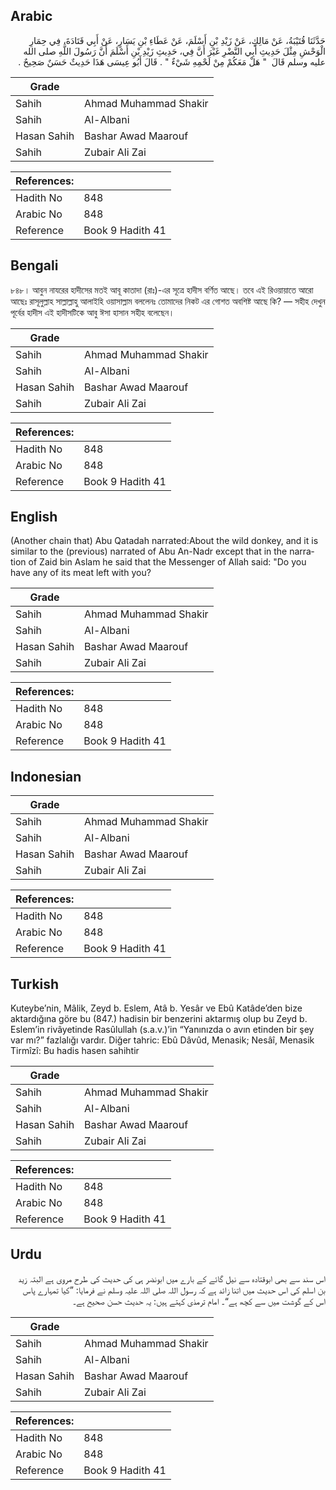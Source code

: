 ## Arabic


<div dir="rtl" lang="ar" style={{fontSize:'larger',backgroundColor:'#f8f9fa',padding:20}}>
حَدَّثَنَا قُتَيْبَةُ، عَنْ مَالِكٍ، عَنْ زَيْدِ بْنِ أَسْلَمَ، عَنْ عَطَاءِ بْنِ يَسَارٍ، عَنْ أَبِي قَتَادَةَ، فِي حِمَارِ الْوَحْشِ مِثْلَ حَدِيثِ أَبِي النَّضْرِ غَيْرَ أَنَّ فِي، حَدِيثِ زَيْدِ بْنِ أَسْلَمَ أَنَّ رَسُولَ اللَّهِ صلى الله عليه وسلم قَالَ ‏ "‏ هَلْ مَعَكُمْ مِنْ لَحْمِهِ شَيْءٌ ‏"‏ ‏.‏ قَالَ أَبُو عِيسَى هَذَا حَدِيثٌ حَسَنٌ صَحِيحٌ ‏.‏
</div>
<div style={{backgroundColor:'#f8f9fa',padding:20, marginBottom: 10}}><table> <thead> <tr> <th>Grade</th> <th></th> </tr> </thead> <tbody> <tr><td>Sahih</td><td>Ahmad Muhammad Shakir</td></tr><tr><td>Sahih</td><td>Al-Albani</td></tr><tr><td>Hasan Sahih</td><td>Bashar Awad Maarouf</td></tr><tr><td>Sahih</td><td>Zubair Ali Zai</td></tr></tbody></table><table> <thead> <tr> <th>References:</th> <th></th> </tr> </thead> <tbody><tr><td>Hadith No</td><td>848</td></tr><tr><td>Arabic No</td><td>848</td></tr><tr><td>Reference</td><td>Book 9 Hadith 41</td></tr></tbody></table></div>

## Bengali


<div dir="ltr" lang="bn" style={{fontSize:'larger',backgroundColor:'#f8f9fa',padding:20}}>
৮৪৮। আবুন নাযরের হাদীসের মতই আবূ কাতাদা (রাঃ)-এর সূত্রে হাদীস বর্ণিত আছে। তবে এই রিওয়ায়াতে আরো আছেঃ রাসূলুল্লাহ সাল্লাল্লাহু আলাইহি ওয়াসাল্লাম বললেনঃ তোমাদের নিকট এর গোশত অবশিষ্ট আছে কি? — সহীহ দেখুন পূর্বের হাদীস এই হাদীসটিকে আবু ঈসা হাসান সহীহ বলেছেন।
</div>
<div style={{backgroundColor:'#f8f9fa',padding:20, marginBottom: 10}}><table> <thead> <tr> <th>Grade</th> <th></th> </tr> </thead> <tbody> <tr><td>Sahih</td><td>Ahmad Muhammad Shakir</td></tr><tr><td>Sahih</td><td>Al-Albani</td></tr><tr><td>Hasan Sahih</td><td>Bashar Awad Maarouf</td></tr><tr><td>Sahih</td><td>Zubair Ali Zai</td></tr></tbody></table><table> <thead> <tr> <th>References:</th> <th></th> </tr> </thead> <tbody><tr><td>Hadith No</td><td>848</td></tr><tr><td>Arabic No</td><td>848</td></tr><tr><td>Reference</td><td>Book 9 Hadith 41</td></tr></tbody></table></div>

## English


<div dir="ltr" lang="en" style={{fontSize:'larger',backgroundColor:'#f8f9fa',padding:20}}>
(Another chain that) Abu Qatadah narrated:About the wild donkey, and it is similar to the (previous) narrated of Abu An-Nadr except that in the narration of Zaid bin Aslam he said that the Messenger of Allah said: "Do you have any of its meat left with you?
</div>
<div style={{backgroundColor:'#f8f9fa',padding:20, marginBottom: 10}}><table> <thead> <tr> <th>Grade</th> <th></th> </tr> </thead> <tbody> <tr><td>Sahih</td><td>Ahmad Muhammad Shakir</td></tr><tr><td>Sahih</td><td>Al-Albani</td></tr><tr><td>Hasan Sahih</td><td>Bashar Awad Maarouf</td></tr><tr><td>Sahih</td><td>Zubair Ali Zai</td></tr></tbody></table><table> <thead> <tr> <th>References:</th> <th></th> </tr> </thead> <tbody><tr><td>Hadith No</td><td>848</td></tr><tr><td>Arabic No</td><td>848</td></tr><tr><td>Reference</td><td>Book 9 Hadith 41</td></tr></tbody></table></div>

## Indonesian


<div dir="ltr" lang="id" style={{fontSize:'larger',backgroundColor:'#f8f9fa',padding:20}}>

</div>
<div style={{backgroundColor:'#f8f9fa',padding:20, marginBottom: 10}}><table> <thead> <tr> <th>Grade</th> <th></th> </tr> </thead> <tbody> <tr><td>Sahih</td><td>Ahmad Muhammad Shakir</td></tr><tr><td>Sahih</td><td>Al-Albani</td></tr><tr><td>Hasan Sahih</td><td>Bashar Awad Maarouf</td></tr><tr><td>Sahih</td><td>Zubair Ali Zai</td></tr></tbody></table><table> <thead> <tr> <th>References:</th> <th></th> </tr> </thead> <tbody><tr><td>Hadith No</td><td>848</td></tr><tr><td>Arabic No</td><td>848</td></tr><tr><td>Reference</td><td>Book 9 Hadith 41</td></tr></tbody></table></div>

## Turkish


<div dir="ltr" lang="tr" style={{fontSize:'larger',backgroundColor:'#f8f9fa',padding:20}}>
Kuteybe’nin, Mâlik, Zeyd b. Eslem, Atâ b. Yesâr ve Ebû Katâde’den bize aktardığına göre bu (847.) hadisin bir benzerini aktarmış olup bu Zeyd b. Eslem’in rivâyetinde Rasûlullah (s.a.v.)’in “Yanınızda o avın etinden bir şey var mı?” fazlalığı vardır. Diğer tahric: Ebû Dâvûd, Menasik; Nesâî, Menasik Tirmîzî: Bu hadis hasen sahihtir
</div>
<div style={{backgroundColor:'#f8f9fa',padding:20, marginBottom: 10}}><table> <thead> <tr> <th>Grade</th> <th></th> </tr> </thead> <tbody> <tr><td>Sahih</td><td>Ahmad Muhammad Shakir</td></tr><tr><td>Sahih</td><td>Al-Albani</td></tr><tr><td>Hasan Sahih</td><td>Bashar Awad Maarouf</td></tr><tr><td>Sahih</td><td>Zubair Ali Zai</td></tr></tbody></table><table> <thead> <tr> <th>References:</th> <th></th> </tr> </thead> <tbody><tr><td>Hadith No</td><td>848</td></tr><tr><td>Arabic No</td><td>848</td></tr><tr><td>Reference</td><td>Book 9 Hadith 41</td></tr></tbody></table></div>

## Urdu


<div dir="rtl" lang="ur" style={{fontSize:'larger',backgroundColor:'#f8f9fa',padding:20}}>
اس سند سے بھی ابوقتادہ سے نیل گائے کے بارے میں ابونضر ہی کی حدیث کی طرح مروی ہے البتہ زید بن اسلم کی اس حدیث میں اتنا زائد ہے کہ رسول اللہ صلی اللہ علیہ وسلم نے فرمایا: ”کیا تمہارے پاس اس کے گوشت میں سے کچھ ہے“۔ امام ترمذی کہتے ہیں: یہ حدیث حسن صحیح ہے۔
</div>
<div style={{backgroundColor:'#f8f9fa',padding:20, marginBottom: 10}}><table> <thead> <tr> <th>Grade</th> <th></th> </tr> </thead> <tbody> <tr><td>Sahih</td><td>Ahmad Muhammad Shakir</td></tr><tr><td>Sahih</td><td>Al-Albani</td></tr><tr><td>Hasan Sahih</td><td>Bashar Awad Maarouf</td></tr><tr><td>Sahih</td><td>Zubair Ali Zai</td></tr></tbody></table><table> <thead> <tr> <th>References:</th> <th></th> </tr> </thead> <tbody><tr><td>Hadith No</td><td>848</td></tr><tr><td>Arabic No</td><td>848</td></tr><tr><td>Reference</td><td>Book 9 Hadith 41</td></tr></tbody></table></div>